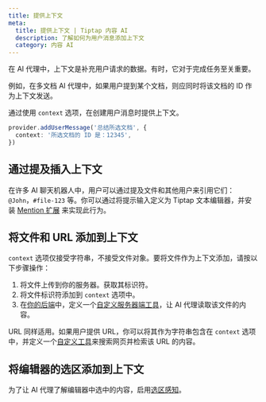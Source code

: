 ```yaml
---
title: 提供上下文
meta:
  title: 提供上下文 | Tiptap 内容 AI
  description: 了解如何为用户消息添加上下文
  category: 内容 AI
---
```


在 AI 代理中，上下文是补充用户请求的数据。有时，它对于完成任务至关重要。

例如，在多文档 AI 代理中，如果用户提到某个文档，则应同时将该文档的 ID 作为上下文发送。

通过使用 `context` 选项，在创建用户消息时提供上下文。

```ts
provider.addUserMessage('总结所选文档', {
  context: '所选文档的 ID 是：12345',
})
```

## 通过提及插入上下文

在许多 AI 聊天机器人中，用户可以通过提及文件和其他用户来引用它们：`@John`，`#file-123` 等。你可以通过将提示输入定义为 Tiptap 文本编辑器，并安装 [Mention 扩展](/editor/extensions/nodes/mention) 来实现此行为。

## 将文件和 URL 添加到上下文

`context` 选项仅接受字符串，不接受文件对象。要将文件作为上下文添加，请按以下步骤操作：

1. 将文件上传到你的服务器。获取其标识符。
2. 将文件标识符添加到 `context` 选项中。
3. 在[你的后端](/content-ai/capabilities/agent/custom-llms)中，定义一个[自定义服务器端工具](/content-ai/capabilities/agent/custom-llms/server-side-tools)，让 AI 代理读取该文件的内容。

URL 同样适用。如果用户提供 URL，你可以将其作为字符串包含在 `context` 选项中，并定义一个[自定义工具](/content-ai/capabilities/agent/custom-llms/server-side-tools)来搜索网页并检索该 URL 的内容。

## 将编辑器的选区添加到上下文

为了让 AI 代理了解编辑器中选中的内容，启用[选区感知](/content-ai/capabilities/agent/features/selection-awareness)。